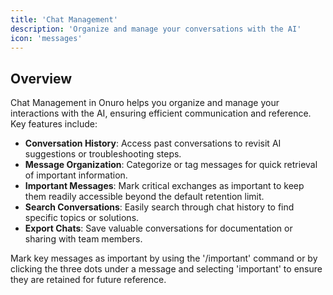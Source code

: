 ```yaml
---
title: 'Chat Management'
description: 'Organize and manage your conversations with the AI'
icon: 'messages'
---
```


## Overview

Chat Management in Onuro helps you organize and manage your interactions with the AI, ensuring efficient communication and reference. Key features include:

- **Conversation History**: Access past conversations to revisit AI suggestions or troubleshooting steps.
- **Message Organization**: Categorize or tag messages for quick retrieval of important information.
- **Important Messages**: Mark critical exchanges as important to keep them readily accessible beyond the default retention limit.
- **Search Conversations**: Easily search through chat history to find specific topics or solutions.
- **Export Chats**: Save valuable conversations for documentation or sharing with team members.

<Tip>
Mark key messages as important by using the '/important' command or by clicking the three dots under a message and selecting 'important' to ensure they are retained for future reference.
</Tip>